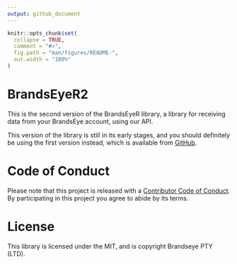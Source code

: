 ```yaml
---
output: github_document
---
```


<!-- README.md is generated from README.Rmd. Please edit that file -->

```r
knitr::opts_chunk$set(
  collapse = TRUE,
  comment = "#>",
  fig.path = "man/figures/README-",
  out.width = "100%"
)
```
# BrandsEyeR2

This is the second version of the BrandsEyeR library, a library for receiving data
from your BrandsEye account, using our API.

This version of the library is still in its early stages, and you should definitely be 
using the first version instead, which is available from [GitHub][brandseyer].

# Code of Conduct

Please note that this project is released with a [Contributor Code of Conduct](CODE_OF_CONDUCT.md).
By participating in this project you agree to abide by its terms.

# License

This library is licensed under the MIT, and is copyright Brandseye PTY (LTD). 


[brandseyer]: https://github.com/brandseye/brandseyer  "The original brandseyer library"
